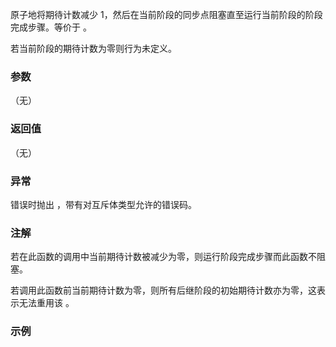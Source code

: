 {{cpp/thread/barrier/title|arrive_and_wait}}
{{cpp/thread/barrier/navbar}}
{{ddcl|since=c++20|
void arrive_and_wait();
}}

原子地将期待计数减少 1，然后在当前阶段的同步点阻塞直至运行当前阶段的阶段完成步骤。等价于 {{c|wait(arrive());}}。

若当前阶段的期待计数为零则行为未定义。

===参数===
（无）

===返回值===
（无）

===异常===
错误时抛出 {{lc|std::system_error}}，带有对互斥体类型允许的错误码。

===注解===
若在此函数的调用中当前期待计数被减少为零，则运行阶段完成步骤而此函数不阻塞。

若调用此函数前当前期待计数为零，则所有后继阶段的初始期待计数亦为零，这表示无法重用该 {{tt|barrier}}。

===示例===
{{example}}

{{langlinks|en|es|ja|ru}}